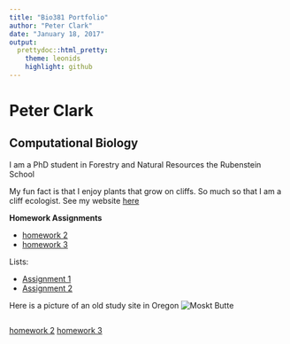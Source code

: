```yaml
---
title: "Bio381 Portfolio"
author: "Peter Clark"
date: "January 18, 2017"
output: 
  prettydoc::html_pretty:
    theme: leonids
    highlight: github
---
```


# Peter Clark

## Computational Biology

I am a PhD student in Forestry and Natural Resources the Rubenstein School

My fun fact is that I enjoy plants that grow on cliffs. So much so that I am a cliff ecologist. See my website [here](http://www.cliffecology.com)

**Homework Assignments**   

* [homework 2](Homework02.html)   
* [homework 3](Homework3Flowchart2.html)   

Lists:

* [Assignment 1](test.html)   
* [Assignment 2](http://www.cliffecology.com)   

Here is a picture of an old study site in Oregon
![Moskt Butte](mbf.jpg)
```r

```

[homework 2](Homework02.html)
[homework 3](Homework3Flowchart.html)
